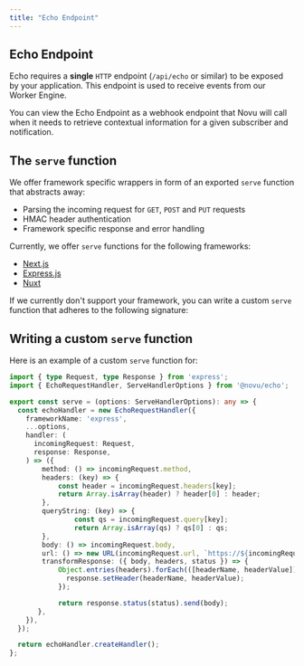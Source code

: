 ```yaml
---
title: "Echo Endpoint"
---
```


## Echo Endpoint

Echo requires a **single** `HTTP` endpoint (`/api/echo` or similar) to be exposed by your application. This endpoint is used to receive events from our Worker Engine.

You can view the Echo Endpoint as a webhook endpoint that Novu will call when it needs to retrieve contextual information for a given subscriber and notification.

## The `serve` function

We offer framework specific wrappers in form of an exported `serve` function that abstracts away:

- Parsing the incoming request for `GET`, `POST` and `PUT` requests
- HMAC header authentication
- Framework specific response and error handling

Currently, we offer `serve` functions for the following frameworks:
- [Next.js](/echo/sdk/frameworks/nextjs)
- [Express.js](/echo/sdk/frameworks/express)
- [Nuxt](/echo/sdk/frameworks/nuxt)

If we currently don't support your framework, you can write a custom `serve` function that adheres to the following signature:

## Writing a custom `serve` function

Here is an example of a custom `serve` function for:

```ts
import { type Request, type Response } from 'express';
import { EchoRequestHandler, ServeHandlerOptions } from '@novu/echo';

export const serve = (options: ServeHandlerOptions): any => {
  const echoHandler = new EchoRequestHandler({
    frameworkName: 'express',
    ...options,
    handler: (
      incomingRequest: Request,
      response: Response,
    ) => ({
        method: () => incomingRequest.method,
        headers: (key) => {
            const header = incomingRequest.headers[key];
            return Array.isArray(header) ? header[0] : header;
        },
        queryString: (key) => {
                const qs = incomingRequest.query[key];
                return Array.isArray(qs) ? qs[0] : qs;
        },
        body: () => incomingRequest.body,
        url: () => new URL(incomingRequest.url, `https://${incomingRequest.headers.get("host") || ""}`),
        transformResponse: ({ body, headers, status }) => {
            Object.entries(headers).forEach(([headerName, headerValue]) => {
              response.setHeader(headerName, headerValue);
            });

            return response.status(status).send(body);
       },
    }),
  });

  return echoHandler.createHandler();
};
```
